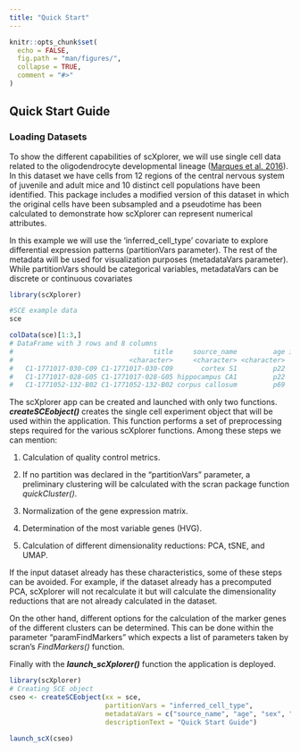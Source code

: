 ```yaml
---
title: "Quick Start"
---
```


```r
knitr::opts_chunk$set(
  echo = FALSE,
  fig.path = "man/figures/",
  collapse = TRUE,
  comment = "#>"
)
```

## Quick Start Guide

### Loading Datasets

To show the different capabilities of scXplorer, we will use single cell data related to the oligodendrocyte developmental lineage ([Marques et al. 2016](https://www.ncbi.nlm.nih.gov/pmc/articles/PMC5221728/)). In this dataset we have cells from 12 regions of the central nervous system of juvenile and adult mice and 10 distinct cell populations have been identified. This package includes a modified version of this dataset in which the original cells have been subsampled and a pseudotime has been calculated to demonstrate how scXplorer can represent numerical attributes.

In this example we will use the 'inferred_cell_type' covariate to explore differential expression patterns (partitionVars parameter). The rest of the metadata will be used for visualization purposes (metadataVars parameter). While partitionVars should be categorical variables, metadataVars can be discrete or continuous covariates


```R
library(scXplorer)

#SCE example data
sce

colData(sce)[1:3,]
# DataFrame with 3 rows and 8 columns
#                                   title     source_name         age inferred_cell_type                    sex      strain   treatment pseudotime
#                             <character>     <character> <character>        <character>            <character> <character> <character>  <numeric>
#   C1-1771017-030-C09 C1-1771017-030-C09       cortex S1         p22                OPC pooled male and female  PDGFRa-GFP          No    23.1662
#   C1-1771017-028-G05 C1-1771017-028-G05 hippocampus CA1         p22                OPC                      F  PDGFRa-GFP          No    21.7566
#   C1-1771052-132-B02 C1-1771052-132-B02 corpus callosum         p69                OPC                      M         CD1          No    23.3207
```

<p align="justify">  
The scXplorer app can be created and launched with only two functions. **_createSCEobject()_** creates the single cell experiment object that will be used within the application. This function performs a set of preprocessing steps required for the various scXplorer functions. Among these steps we can mention:
 
1. Calculation of quality control metrics. 

2. If no partition was declared in the "partitionVars" parameter, a preliminary clustering will be calculated with the scran package function _quickCluster()_.

3. Normalization of the gene expression matrix.

4. Determination of the most variable genes (HVG).

5. Calculation of different dimensionality reductions: PCA, tSNE, and UMAP.

If the input dataset already has these characteristics, some of these steps can be avoided.  For example, if the dataset already has a precomputed PCA, scXplorer will not recalculate it but will calculate the dimensionality reductions that are not already calculated in the dataset.

On the other hand, different options for the calculation of the marker genes of the different clusters can be determined. This can be done within the parameter "paramFindMarkers" which expects a list of parameters taken by scran's _FindMarkers()_ function. 

Finally with the **_launch_scXplorer()_** function the application is deployed.

</p>

```R
library(scXplorer)
# Creating SCE object
cseo <- createSCEobject(xx = sce, 
                        partitionVars = "inferred_cell_type", 
                        metadataVars = c("source_name", "age", "sex", "strain", "treatment", "pseudotime"),
                        descriptionText = "Quick Start Guide")

launch_scX(cseo)
```